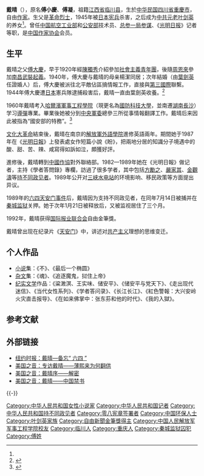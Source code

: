 {{Infobox person
| 姓名 = 戴晴
| 图像     = File:Dai Qing.jpg
| 图像大小 = 240px
| 出生日期    = {{Birth date and age|1941|1|8}} 
| 出生地      = {{ROC}}[[四川省_(华中人民共和国)|四川省]][[重慶市|重慶市]]
| 国籍        = {{PRC}}
| 籍贯        = [[江西省|江西省]][[临川县|临川县]]
| 教育程度    = 本科 （导弹自动控制专业）
| 母校        = [[哈尔滨军事工程学院|哈尔滨军事工程学院]]
| 职业        = 作家
| 配偶     = 
| 子女      = 
| 政党        = 
| 宗教信仰    = 
| 知名原因       = 
}}

'''戴晴'''（{{bd|1941年|1月8日|catIdx=D}}），原名'''傅小慶'''、'''傅凝'''，祖籍[[江西省|江西省]][[临川县|临川县]]，生於[[中华民国|中华民国]][[四川省_(中华民国)|四川省]][[重慶市|重慶市]]，自由[[作家|作家]]。生父是[[革命烈士|革命烈士]]，1945年被[[日本宪兵|日本宪兵]]杀害，之后成为[[中共元老|中共元老]][[叶剑英|叶剑英]]的养女<ref name="dqjl" />。曾任[[中华人民共和国航空工业部|中国航空工业部]]和[[中华人民共和国公安部|公安部]]技术员、[[中国人民解放军总参谋部|总参一局]][[参谋|参谋]]、《[[光明日报|光明日报]]》记者等职，是[[中国作家协会|中国作家协会]]会员。

== 生平 ==
戴晴之父[[傅大慶|傅大慶]]，早于1920年經[[陳獨秀|陳獨秀]]介紹參加[[社會主義青年團|社會主義青年團]]，後隨[[周恩來|周恩來]]參加[[南昌武裝起義|南昌武裝起義]]。1940年，傅大慶与戴晴的母亲楊潔同居；次年結婚（由[[葉劍英|葉劍英]]任證婚人）后，傅大慶被派往北平敵佔區搞情報工作，直接與[[第三國際|第三國際]]聯繫。1944年傅大慶遭[[日本|日本]]憲兵隊逮捕殺害后，戴晴一直由葉劍英收養。<ref>{{cite web |url = http://www.21ccom.net/articles/rwcq/article_2013030178033.html |title = 戴晴：我的四个父亲 |website = [[共识网|共识网]] |date=2013-03-01 |language = zh-hans |archiveurl = https://web.archive.org/web/20150720004415/http://www.21ccom.net/articles/rwcq/article_2013030178033.html |archivedate=2015-07-20 |deadurl=yes }}</ref>

1960年戴晴考入[[哈爾濱軍事工程學院|哈爾濱軍事工程學院]]（現更名為[[國防科技大學|國防科技大學]]，並南遷[[湖南|湖南]][[長沙|長沙]]）学习[[导弹|導彈]]專業。畢業後她被分到[[中央军事委员会|中央軍委]]總參三所從事情報翻譯工作。戴晴后来因此被指為“國安部的特務”。<ref name="dqjl">{{cite web |url = http://64memo.com/b5/9441.htm |title = 戴晴：一個備受爭議的人物 |website = 六四档案 |date = 1991年8月1日 |language = zh-hans |access-date = 2014年7月6日 |archive-date = 2019年8月4日 |archive-url = https://web.archive.org/web/20190804181107/http://64memo.com/b5/9441.htm |dead-url = no }}</ref>

[[文化大革命|文化大革命]]結束後，戴晴在南京的[[中国人民解放军外国语学院|解放軍外語學院]]進修英語兩年。期間她于1987年在《[[光明日報|光明日報]]》上發表處女作短篇小說《盼》，把兩地分居的知識分子境遇中的酸、甜、苦、辣、咸寫得如訴如泣，頗獲好評。

進修後，戴晴轉到[[中國作協|中國作協]]對外聯絡部。1982—1989年她在《光明日報》做记者，主持《學者答問錄》專欄，訪過了很多学者，其中包括[[方勵之|方勵之]]、[[嚴家其|嚴家其]]、[[金觀濤|金觀濤]]等[[持不同政见者|持不同政见者]]。1989年公开对[[三峡水电站|三峡水电站]]的环境影响、移民政策等方面提出异议。

1989年的[[六四天安门事件|六四天安门事件]]后，戴晴因为支持不同政见者，在同年7月14日被捕并在[[秦城监狱|秦城监狱]]关押。她于次年1月21日被释放后，又被监视居住了三个月。

1992年，戴晴获得[[国际报业联合会|国际报业联合会]]自由金筆獎。

戴晴曾出现在纪录片《[[天安门_(纪录片)|天安门]]》中，讲述对[[共产主义|共产主义]]理想的思维变迁。

== 个人作品 ==
* [[小说|小说]]集：《不》、《最后一个椭圆》
* [[杂文|杂文]]集：《魂》、《追逐魔鬼，挝住上帝》
* [[纪实文学|纪实文学]]作品：《粱潄溟、王实味、储安平》、《储安平与党天下》、《走出现代迷信》、《当代女性系列》、《学者答问录》、《长江长江》、《紅色警報：大兴安岭火灾直击报导》、《在如来佛掌中：张东荪和他的时代》、《我的入獄》。

== 参考文献 ==
{{Reflist|32em}}

== 外部链接 ==
* [http://cn.nytimes.com/china/20140604/cc04daiqing/ 纽约时报：戴晴—备忘“ 六四 ”] {{Wayback|url=http://cn.nytimes.com/china/20140604/cc04daiqing/ |date=20200923233152 }}
* [http://www.voachinese.com/content/boxilai-daiqing-20130822/1735009.html 美国之音：专访戴晴——薄熙来为何翻供] {{Wayback|url=http://www.voachinese.com/content/boxilai-daiqing-20130822/1735009.html |date=20160305030557 }}
* [http://www.voachinese.com/content/dai-qing-comments-histories-mysteries/1745619.html 美国之音：戴晴序——解密] {{Wayback|url=http://www.voachinese.com/content/dai-qing-comments-histories-mysteries/1745619.html |date=20160516020704 }}
* [http://www.voachinese.com/content/histories-mysteries-banned-books-full-version/1692312.html 美国之音：戴晴——中国禁书] {{Wayback|url=http://www.voachinese.com/content/histories-mysteries-banned-books-full-version/1692312.html |date=20160614042814 }}

{{-}}
{{六四事件}}

{{Authority control}}
{{DEFAULTSORT:D}}
[[Category:中华人民共和国女性小说家|Category:中华人民共和国女性小说家]]
[[Category:中华人民共和国记者|Category:中华人民共和国记者]]
[[Category:中华人民共和国持不同政见者|Category:中华人民共和国持不同政见者]]
[[Category:零八宪章签署者|Category:零八宪章签署者]]
[[Category:中国环保人士|Category:中国环保人士]]
[[Category:叶剑英家族|Category:叶剑英家族]]
[[Category:自由新聞金筆獎得主|Category:自由新聞金筆獎得主]]
[[Category:中国人民解放军军事工程学院校友|Category:中国人民解放军军事工程学院校友]]
[[Category:临川人|Category:临川人]]
[[Category:重庆人|Category:重庆人]]
[[Category:秦城监狱囚犯|Category:秦城监狱囚犯]]
[[Category:傅姓|Category:傅姓]]